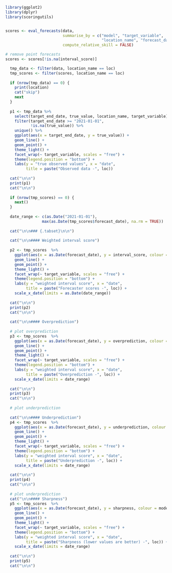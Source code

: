 ```r

library(ggplot2)
library(dplyr)
library(scoringutils)


scores <- eval_forecasts(data, 
                         summarise_by = c("model", "target_variable", 
                                          "location_name", "forecast_date"), 
                         compute_relative_skill = FALSE)

# remove point forecasts
scores <- scores[!is.na(interval_score)]

  tmp_data <- filter(data, location_name == loc)
  tmp_scores <- filter(scores, location_name == loc)
  
  if (nrow(tmp_data) == 0) {
    print(location)
    cat("skip")
    next
  }
  
  p1 <- tmp_data %>%
    select(target_end_date, true_value, location_name, target_variable) %>%
    filter(target_end_date >= "2021-01-01",
           !is.na(true_value)) %>%
    unique() %>%
    ggplot(aes(x = target_end_date, y = true_value)) + 
    geom_line() + 
    geom_point() + 
    theme_light() + 
    facet_wrap(~ target_variable, scales = "free") + 
    theme(legend.position = "bottom") + 
    labs(y = "true observed values", x = "date", 
         title = paste("Observed data -", loc))
  
  cat("\n\n")
  print(p1)
  cat("\n\n")
  
  if (nrow(tmp_scores) == 0) {
    next()
  }
  
  date_range <- c(as.Date("2021-01-01"), 
                max(as.Date(tmp_scores$forecast_date), na.rm = TRUE))
  
  cat("\n\n### {.tabset}\n\n")
  
  cat("\n\n#### Weighted interval score")
  
  p2 <- tmp_scores  %>%
    ggplot(aes(x = as.Date(forecast_date), y = interval_score, colour = model)) + 
    geom_line() + 
    geom_point() + 
    theme_light() + 
    facet_wrap(~ target_variable, scales = "free") + 
    theme(legend.position = "bottom") +
    labs(y = "weighted interval score", x = "date", 
         title = paste("Forecaster scores -", loc)) + 
    scale_x_date(limits = as.Date(date_range)) 
  
  cat("\n\n")
  print(p2)
  cat("\n\n")
  
  cat("\n\n#### Overprediction")
  
  # plot overprediction
  p3 <- tmp_scores  %>%
    ggplot(aes(x = as.Date(forecast_date), y = overprediction, colour = model)) + 
    geom_line() + 
    geom_point() + 
    theme_light() + 
    facet_wrap(~ target_variable, scales = "free") + 
    theme(legend.position = "bottom") +
    labs(y = "weighted interval score", x = "date", 
         title = paste("Overprediction -", loc)) + 
    scale_x_date(limits = date_range) 
  
  cat("\n\n")
  print(p3)
  cat("\n\n")
  
  # plot underprediction
  
  cat("\n\n#### Underprediction")
  p4 <- tmp_scores  %>%
    ggplot(aes(x = as.Date(forecast_date), y = underprediction, colour = model)) + 
    geom_line() + 
    geom_point() + 
    theme_light() + 
    facet_wrap(~ target_variable, scales = "free") + 
    theme(legend.position = "bottom") +
    labs(y = "weighted interval score", x = "date", 
         title = paste("Underprediction -", loc)) + 
    scale_x_date(limits = date_range) 
  
  cat("\n\n")
  print(p4)
  cat("\n\n")
  
  # plot underprediction
  cat("\n\n#### Sharpness")
  p5 <- tmp_scores  %>%
    ggplot(aes(x = as.Date(forecast_date), y = sharpness, colour = model)) + 
    geom_line() + 
    geom_point() + 
    theme_light() + 
    facet_wrap(~ target_variable, scales = "free") + 
    theme(legend.position = "bottom") +
    labs(y = "weighted interval score", x = "date", 
         title = paste("Sharpness (lower values are better) -", loc)) + 
    scale_x_date(limits = date_range) 
  
  cat("\n\n")
  print(p5)
  cat("\n\n")
  


```

